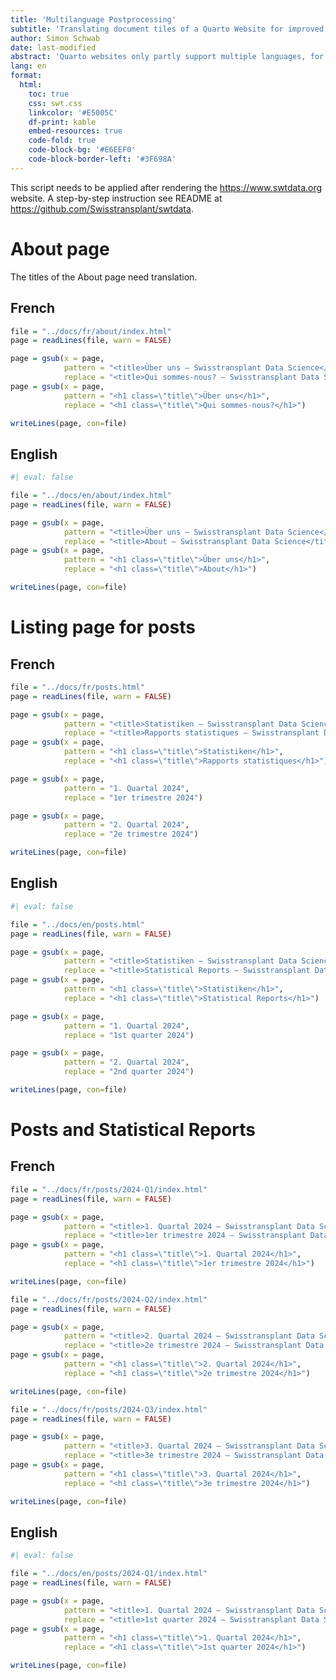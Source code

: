 ```yaml
---
title: 'Multilanguage Postprocessing'
subtitle: 'Translating document tiles of a Quarto Website for improved multilingual support'
author: Simon Schwab
date: last-modified
abstract: 'Quarto websites only partly support multiple languages, for example, document titles and descriptions in the yaml header have no multilingual support. This document is a workaound and will translate document titles by reading the html files, translating the tiltes, and overwriten the html file.'
lang: en
format:
  html:
    toc: true
    css: swt.css
    linkcolor: '#E5005C'
    df-print: kable
    embed-resources: true
    code-fold: true
    code-block-bg: '#E6EEF0'
    code-block-border-left: '#3F698A'
---
```


::: {.callout-note}
This script needs to be applied after rendering the <https://www.swtdata.org> website. A step-by-step instruction see README at <https://github.com/Swisstransplant/swtdata>.
:::

# About page

The titles of the About page need translation.

## French

```r
file = "../docs/fr/about/index.html"
page = readLines(file, warn = FALSE)

page = gsub(x = page,
            pattern = "<title>Über uns – Swisstransplant Data Science</title>",
            replace = "<title>Qui sommes-nous? – Swisstransplant Data Science</title>")
page = gsub(x = page,
            pattern = "<h1 class=\"title\">Über uns</h1>", 
            replace = "<h1 class=\"title\">Qui sommes-nous?</h1>")

writeLines(page, con=file)
```

## English

```r
#| eval: false

file = "../docs/en/about/index.html"
page = readLines(file, warn = FALSE)

page = gsub(x = page,
            pattern = "<title>Über uns – Swisstransplant Data Science</title>",
            replace = "<title>About – Swisstransplant Data Science</title>")
page = gsub(x = page,
            pattern = "<h1 class=\"title\">Über uns</h1>", 
            replace = "<h1 class=\"title\">About</h1>")

writeLines(page, con=file)
```

# Listing page for posts

## French

```r
file = "../docs/fr/posts.html"
page = readLines(file, warn = FALSE)

page = gsub(x = page,
            pattern = "<title>Statistiken – Swisstransplant Data Science</title>",
            replace = "<title>Rapports statistiques – Swisstransplant Data Science</title>")
page = gsub(x = page,
            pattern = "<h1 class=\"title\">Statistiken</h1>", 
            replace = "<h1 class=\"title\">Rapports statistiques</h1>")

page = gsub(x = page,
            pattern = "1. Quartal 2024", 
            replace = "1er trimestre 2024")

page = gsub(x = page,
            pattern = "2. Quartal 2024", 
            replace = "2e trimestre 2024")

writeLines(page, con=file)
```

## English

```r
#| eval: false

file = "../docs/en/posts.html"
page = readLines(file, warn = FALSE)

page = gsub(x = page,
            pattern = "<title>Statistiken – Swisstransplant Data Science</title>",
            replace = "<title>Statistical Reports – Swisstransplant Data Science</title>")
page = gsub(x = page,
            pattern = "<h1 class=\"title\">Statistiken</h1>", 
            replace = "<h1 class=\"title\">Statistical Reports</h1>")

page = gsub(x = page,
            pattern = "1. Quartal 2024", 
            replace = "1st quarter 2024")

page = gsub(x = page,
            pattern = "2. Quartal 2024", 
            replace = "2nd quarter 2024")

writeLines(page, con=file)
```

# Posts and Statistical Reports

## French

```r
file = "../docs/fr/posts/2024-Q1/index.html"
page = readLines(file, warn = FALSE)

page = gsub(x = page,
            pattern = "<title>1. Quartal 2024 – Swisstransplant Data Science</title>", 
            replace = "<title>1er trimestre 2024 – Swisstransplant Data Science</title>")
page = gsub(x = page,
            pattern = "<h1 class=\"title\">1. Quartal 2024</h1>", 
            replace = "<h1 class=\"title\">1er trimestre 2024</h1>")

writeLines(page, con=file)
```

```r
file = "../docs/fr/posts/2024-Q2/index.html"
page = readLines(file, warn = FALSE)

page = gsub(x = page,
            pattern = "<title>2. Quartal 2024 – Swisstransplant Data Science</title>", 
            replace = "<title>2e trimestre 2024 – Swisstransplant Data Science</title>")
page = gsub(x = page,
            pattern = "<h1 class=\"title\">2. Quartal 2024</h1>", 
            replace = "<h1 class=\"title\">2e trimestre 2024</h1>")

writeLines(page, con=file)
```

```r
file = "../docs/fr/posts/2024-Q3/index.html"
page = readLines(file, warn = FALSE)

page = gsub(x = page,
            pattern = "<title>3. Quartal 2024 – Swisstransplant Data Science</title>", 
            replace = "<title>3e trimestre 2024 – Swisstransplant Data Science</title>")
page = gsub(x = page,
            pattern = "<h1 class=\"title\">3. Quartal 2024</h1>", 
            replace = "<h1 class=\"title\">3e trimestre 2024</h1>")

writeLines(page, con=file)
```

## English

```r
#| eval: false

file = "../docs/en/posts/2024-Q1/index.html"
page = readLines(file, warn = FALSE)

page = gsub(x = page,
            pattern = "<title>1. Quartal 2024 – Swisstransplant Data Science</title>",
            replace = "<title>1st quarter 2024 – Swisstransplant Data Science</title>")
page = gsub(x = page,
            pattern = "<h1 class=\"title\">1. Quartal 2024</h1>", 
            replace = "<h1 class=\"title\">1st quarter 2024</h1>")

writeLines(page, con=file)
```
